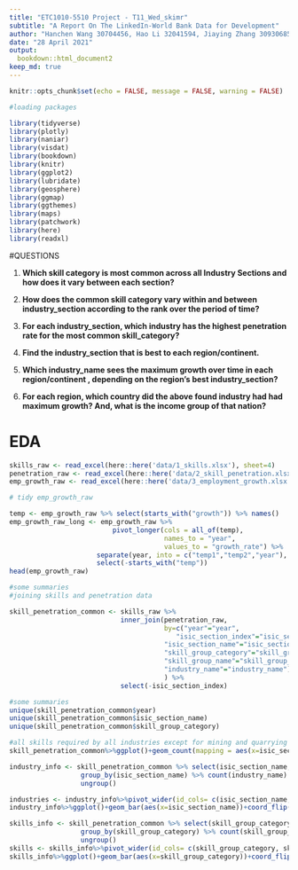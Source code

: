 ```yaml
---
title: "ETC1010-5510 Project - T11_Wed_skimr"
subtitle: "A Report On The LinkedIn-World Bank Data for Development"
author: "Hanchen Wang 30704456, Hao Li 32041594, Jiaying Zhang 30930685, Mohammed Faizan 31939872, Karan Garg 32106580"
date: "28 April 2021"
output: 
  bookdown::html_document2
keep_md: true
---
```


```r
knitr::opts_chunk$set(echo = FALSE, message = FALSE, warning = FALSE)

#loading packages

library(tidyverse) 
library(plotly)
library(naniar)
library(visdat)
library(bookdown)
library(knitr)
library(ggplot2)
library(lubridate)
library(geosphere)
library(ggmap)
library(ggthemes)
library(maps)
library(patchwork)
library(here)
library(readxl)
```

#QUESTIONS

1) **Which skill category is most common across all Industry Sections and how does it vary between each section?**

2) **How does the common skill category vary within and between industry_section according to the rank over the period of time?**

3) **For each industry_section, which industry has the highest penetration rate for the most common skill_category?**

4) **Find the industry_section that is best to each region/continent.**

5) **Which industry_name sees the maximum growth over time in each region/continent , depending on the region’s best industry_section?**

6) **For each region, which country did the above found industry had had maximum growth? And, what is the income group of that nation?**


# EDA

```r

skills_raw <- read_excel(here::here('data/1_skills.xlsx'), sheet=4)
penetration_raw <- read_excel(here::here('data/2_skill_penetration.xlsx'), sheet=4)
emp_growth_raw <- read_excel(here::here('data/3_employment_growth.xlsx'), sheet=4)


```

```r
# tidy emp_growth_raw

temp <- emp_growth_raw %>% select(starts_with("growth")) %>% names()
emp_growth_raw_long <- emp_growth_raw %>%
                          pivot_longer(cols = all_of(temp), 
                                       names_to = "year", 
                                       values_to = "growth_rate") %>%
                      separate(year, into = c("temp1","temp2","year"), convert = TRUE) %>%
                      select(-starts_with("temp"))
head(emp_growth_raw)
```

```r
#some summaries
#joining skills and penetration data

skill_penetration_common <- skills_raw %>%
                            inner_join(penetration_raw,
                                       by=c("year"="year",
                                          "isic_section_index"="isic_section_index",
                                       "isic_section_name"="isic_section_name",
                                       "skill_group_category"="skill_group_category",
                                       "skill_group_name"="skill_group_name",
                                       "industry_name"="industry_name")
                                       ) %>%
                            select(-isic_section_index)

#some summaries
unique(skill_penetration_common$year)
unique(skill_penetration_common$isic_section_name)
unique(skill_penetration_common$skill_group_category)

#all skills required by all industries except for mining and quarrying which does not require disruptive tech skills. soft skills importance remains same across industy sections.
skill_penetration_common%>%ggplot()+geom_count(mapping = aes(x=isic_section_name,skill_group_category))+theme(axis.text.x = element_text(angle = 60))

industry_info <- skill_penetration_common %>% select(isic_section_name,industry_name) %>%
                  group_by(isic_section_name) %>% count(industry_name) %>% select(-n) %>%
                  ungroup()

industries <- industry_info%>%pivot_wider(id_cols= c(isic_section_name, industry_name), names_from = isic_section_name, values_from = industry_name)
industry_info%>%ggplot()+geom_bar(aes(x=isic_section_name))+coord_flip()+labs(title = "Industry Count within each Section")

skills_info <- skill_penetration_common %>% select(skill_group_category,skill_group_name) %>%
                  group_by(skill_group_category) %>% count(skill_group_name) %>% select(-n) %>%
                  ungroup()
skills <- skills_info%>%pivot_wider(id_cols= c(skill_group_category, skill_group_name), names_from = skill_group_category, values_from = skill_group_name)
skills_info%>%ggplot()+geom_bar(aes(x=skill_group_category))+coord_flip()+labs(title = "Skill Count within each Skill Category")



```







